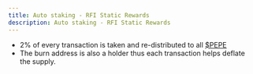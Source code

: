 ```yaml
---
title: Auto staking - RFI Static Rewards
description: Auto staking - RFI Static Rewards
---
```


- 2% of every transaction is taken and re-distributed to all [$PEPE](https://twitter.com/search?q=%24PEPEholders)
- The burn address is also a holder thus each transaction helps deflate the supply.
